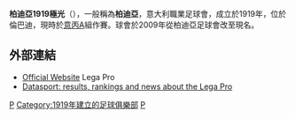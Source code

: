{{noteTA
|G1=意甲
|G2=Football
}}
{{Infobox football club |
  clubname = 柏迪亞 |
  image    = <!-- 檔案不存在 [[Image:Pro_Patria_Calcio_logo.png|170px]] ，可從英文維基百科取得 -->|
  fullname = Aurora Pro Patria 1919 S.r.l.|
  nickname = ''Tigrotti'' (小虎) |
  founded  = 1919 <br/>1995 (重組)<br/>2009 (重組) |
  ground   = [[Stadio_Carlo_Speroni|Stadio Carlo Speroni]],<br/>[[Busto_Arsizio|Busto Arsizio]], [[Italy|Italy]] |
  capacity = 4,627 |
  chrtitle = 主席|
  chairman = {{flagicon|Italy}} Patrizia Testa |
  manager  = {{flagicon|Croatia}} [[Ivan_Javorčić|Ivan Javorčić]] |
  league   = [[意大利足球丙级联赛|意大利足球丙级联赛]] |
  season   = 2021–22 |
  position = 意丙A組，第 11 位 |
  pattern_la1=|pattern_b1=_bluehoops|pattern_ra1=|
  leftarm1=FFFFFF|body1=FFFFFF|rightarm1=FFFFFF|shorts1=0000FF|socks1=0000FF|
  pattern_la2=_red_2|pattern_b2=_red|pattern_ra2=_red_3|
  leftarm2=FF0000|body2=FF0000|rightarm2=FF0000|shorts2=FF0000|socks2=FF0000|
}}

'''柏迪亞1919極光'''（{{lang-it|Aurora Pro Patria 1919}}），一般稱為'''柏迪亞'''，意大利職業足球會，成立於1919年，位於倫巴迪，現時於[[意丙|意丙]]A組作賽。球會於2009年從柏迪亞足球會改至現名。

==外部連結==
*[https://web.archive.org/web/20080730220841/http://www.lega-calcio-serie-c.it/index.html Official Website] Lega Pro
*[https://web.archive.org/web/20110724000553/http://www.datasport.it/calcio/legapro/ Datasport: results, rankings and news about the Lega Pro]

{{意甲}}

[[Category:意大利足球俱樂部|P]]
[[Category:1919年建立的足球俱樂部|Category:1919年建立的足球俱樂部]]
[[Category:倫巴底大區足球會|P]]
